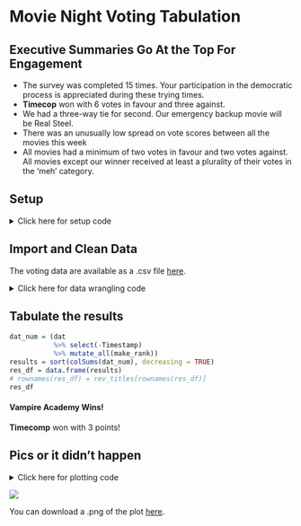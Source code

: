 Movie Night Voting Tabulation
=============================

## Executive Summaries Go At the Top For Engagement

* The survey was completed 15 times. Your participation in the democratic 
process is appreciated during these trying times.
* **Timecop** won with 6 votes in favour and three against. 
* We had a three-way tie for second. Our emergency backup movie will be Real 
Steel.
* There was an unusually low spread on vote scores between all the movies this 
week
* All movies had a minimum of two votes in favour and two votes against.
All movies except our winner received at least a plurality of their votes in the
'meh' category.


## Setup

<details><summary>Click here for setup code</summary>

```r
# setwd('~/Projects/Personal/MovieNight')
setwd('~/Projects/MovieNight')
library(tidyverse)
library(lubridate)
# library(AfterSl1p)
devtools::load_all('~/Work/Projects/aftersl1p')
theme_set(theme_bw())

cols = c('#878787','#FDDBC7','#B2182B')
ranklevs = c('I would NOT come to watch this film',
		  'I do not love this film but would still show up',
		  'I would REALLY LIKE to watch this film')
make_rank = function(x){
	x = factor(x, levels = ranklevs)
	x = as.numeric(x) -2
	return(x)
}
```

</details>

## Import and Clean Data

The voting data are available as a .csv file [here](./data/current_week.csv).

<details><summary>Click here for data wrangling code</summary>

```r
dat = read.csv('data/current_week.csv', stringsAsFactors = FALSE, header = FALSE)
datm = as.matrix(dat)

tdf = read.csv('data/current_movies.csv', row.names = 1, header = FALSE, 
			   stringsAsFactors = FALSE)
titles = tdf[[1]]
titles
names(titles) = c(rownames(tdf))
titles

datm[datm %in% names(titles)] = titles[datm[datm %in% names(titles)]]
datm

# rev_titles = gsub(' [','',names(titles), fixed = TRUE)
# rev_titles = gsub(']','',rev_titles, fixed = TRUE)
# names(rev_titles) = titles
# colnames(datm) = rev_titles[colnames(datm)]
colnames(datm) = datm[1,]
datm = datm[-1,]

dat = (datm
	   %>% data.frame()
	   %>% mutate(Timestamp = substr(Timestamp, 1, 18),
	   		   Timestamp = ymd_hms(Timestamp)))
```

</details>


## Tabulate the results

```r
dat_num = (dat
		   %>% select(-Timestamp)
		   %>% mutate_all(make_rank))
results = sort(colSums(dat_num), decreasing = TRUE)
res_df = data.frame(results)
# rownames(res_df) = rev_titles[rownames(res_df)]
res_df
```

#### Vampire Academy Wins!

**Timecomp** won with 3 points!

## Pics or it didn't happen

<details><summary>Click here for plotting code</summary>

```r
brk_levs = c('I would NOT come\nto watch this film',
			 'I do not love this film\nbut would still show up',
			 'I would REALLY LIKE\nto watch this film')
dat_long = (dat
			%>% gather(Movies, Votes, -Timestamp)
			%>% mutate(Votes = factor(Votes, levels = ranklevs,
									  labels = brk_levs),
					   Movies = factor(Movies, levels = names(results))))
#levels(dat_long$Movies) = rev_titles[levels(dat_long$Movies)]
plt = ggplot(dat_long, aes(x = Movies, fill = Votes)) +
	geom_histogram(stat = 'count') +
	scale_fill_manual(values = cols, name = 'Vote Value') +
	ylab('Vote Count') +
	rotate_ticks() +
	theme(legend.text = element_text(margin = margin(t = 0.5,
													 b = 0.5,
													 unit = 'lines')))

png(filename = 'results/current_week.png', height = 480, width = 800)
plt +
	theme(axis.title = element_text(size = 20),
		  axis.text.y = element_text(size = 15),
		  axis.text.x = element_text(size = 15,
		  						  angle = 90,
		  						  hjust = 1,
		  						  vjust = 0.5),
		  legend.text = element_text(size = 15, margin = margin(t = 0.5,
		  													  b = 0.5,
		  													  unit = 'lines')),
		  legend.title = element_text(size = 20))
		  #legend.key = element_rect(colour = 'white', size = 10))
dev.off()
```
</details>

![](./results/current_week.png)


You can download a .png of the plot [here](./results/current_week.png).

